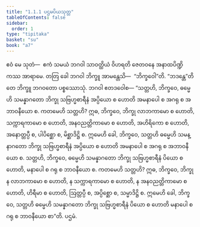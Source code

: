 ```yaml
---
title: "1.1.1 ပဌမပိယသုတ္တ"
tableOfContents: false
sidebar:
  order: 1
type: "tipitaka"
basket: "su"
book: "a7"
---
```



<DynamicBreadcrumb />

<Division number="1" book="a7">

<Paragraph number="2" book="a7">
ဧဝံ မေ သုတံ—  ဧကံ သမယံ ဘဂဝါ သာဝတ္ထိယံ ဝိဟရတိ ဇေတဝနေ အနာထပိဏ္ဍိကဿ အာရာမေ. တတြ ခေါ ဘဂဝါ ဘိက္ခူ အာမန္တေသိ—  “ဘိက္ခဝေါ”တိ. “ဘဒန္တေ”တိ တေ ဘိက္ခူ ဘဂဝတော ပစ္စဿောသုံ. ဘဂဝါ ဧတဒဝေါစ—
</Paragraph>

<Paragraph number="3" book="a7">
“သတ္တဟိ, ဘိက္ခဝေ, ဓမ္မေဟိ သမန္နာဂတော ဘိက္ခု သဗြဟ္မစာရီနံ အပ္ပိယော စ ဟောတိ အမနာပေါ စ အဂရု စ အဘာဝနီယော စ. ကတမေဟိ သတ္တဟိ? ဣဓ, ဘိက္ခဝေ, ဘိက္ခု လာဘကာမော စ ဟောတိ, သက္ကာရကာမော စ ဟောတိ, အနဝညတ္တိကာမော စ ဟောတိ, အဟိရိကော စ ဟောတိ, အနောတ္တပ္ပီ စ, ပါပိစ္ဆော စ, မိစ္ဆာဒိဋ္ဌိ စ. ဣမေဟိ ခေါ, ဘိက္ခဝေ, သတ္တဟိ ဓမ္မေဟိ သမန္နာဂတော ဘိက္ခု သဗြဟ္မစာရီနံ အပ္ပိယော စ ဟောတိ အမနာပေါ စ အဂရု စ အဘာဝနီယော စ.
</Paragraph>

<Paragraph number="4" book="a7">
သတ္တဟိ, ဘိက္ခဝေ, ဓမ္မေဟိ သမန္နာဂတော ဘိက္ခု သဗြဟ္မစာရီနံ ပိယော စ ဟောတိ, မနာပေါ စ ဂရု စ ဘာဝနီယော စ. ကတမေဟိ သတ္တဟိ? ဣဓ, ဘိက္ခဝေ, ဘိက္ခု န လာဘကာမော စ ဟောတိ, န သက္ကာရကာမော စ ဟောတိ, န အနဝညတ္တိကာမော စ ဟောတိ, ဟိရီမာ စ ဟောတိ, ဩတ္တပ္ပီ စ, အပ္ပိစ္ဆော စ, သမ္မာဒိဋ္ဌိ စ. ဣမေဟိ ခေါ, ဘိက္ခဝေ, သတ္တဟိ ဓမ္မေဟိ သမန္နာဂတော ဘိက္ခု သဗြဟ္မစာရီနံ ပိယော စ ဟောတိ မနာပေါ စ ဂရု စ ဘာဝနီယော စာ”တိ.

</Paragraph>
</Division>

<Paragraph number="5" type="center" book="a7">
ပဌမံ.
</Paragraph>